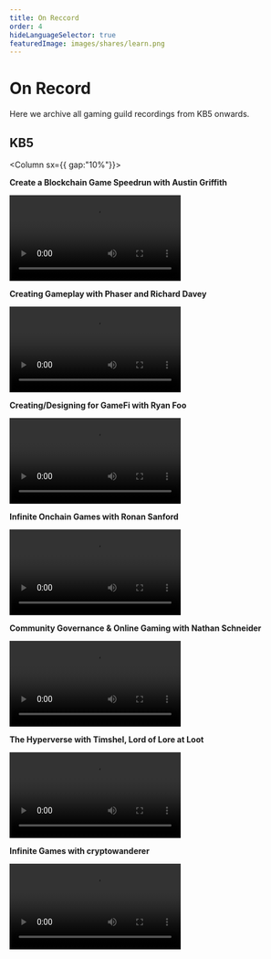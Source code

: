 ```yaml
---
title: On Reccord
order: 4
hideLanguageSelector: true
featuredImage: images/shares/learn.png
---
```


# On Record

Here we archive all gaming guild recordings from KB5 onwards.

## KB5

<Column sx={{ gap:"10%"}}>

<Box>

**Create a Blockchain Game Speedrun with Austin Griffith**

<Video src="https://www.youtube-nocookie.com/embed/8E1qjeVQFmY" />

</Box>

<Box>

**Creating Gameplay with Phaser and Richard Davey**

<Video src="https://www.youtube-nocookie.com/embed/QwGmY5vQhsY" />

</Box>

<Box>

**Creating/Designing for GameFi with Ryan Foo**

<Video src="https://www.youtube-nocookie.com/embed/txXseVN-Urs" />

</Box>

<Box>

**Infinite Onchain Games with Ronan Sanford**

<Video src="https://www.youtube-nocookie.com/embed/VcwNEkk6I9g" />

</Box>

<Box>

**Community Governance & Online Gaming with Nathan Schneider**

<Video src="https://www.youtube-nocookie.com/embed/RJHPHLF2PW4" />

</Box>

<Box>

**The Hyperverse with Timshel, Lord of Lore at Loot**

<Video src="https://www.youtube-nocookie.com/embed/RO-ysR_lejA" />

</Box>

<Box>

**Infinite Games with cryptowanderer**

<Video src="https://www.youtube-nocookie.com/embed/47xvQ6GuP18" />

</Box>

</Column>